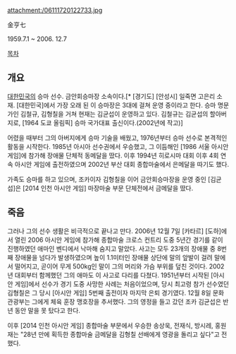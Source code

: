 attachment:/06111720122733.jpg

金亨七

1959.7.1 ~ 2006. 12.7

[[목차]]

== 개요 ==
[[대한민국]]의 승마 선수. 금안회승마장 소속이다.[* [경기도] [안성시] 일죽면 고은리 소재. [대한민국]에서 가장 오래 된 이 승마장은 3대에 걸쳐 운영 중이라고 한다. 승마 명문가인 김철규, 김형칠을 거쳐 현재는 김균섭이 운영하고 있다. 김철규는 김균섭의 할아버지로, [1964 도쿄 올림픽] 승마 국가대표 출신이다.(2002년에 작고)]

어렸을 때부터 그의 아버지에게 승마 기술을 배웠고, 1976년부터 승마 선수로 본격적인 활동을 시작한다. 1985년 아시아 선수권에서 우승했고, 그 이듬해인 [1986 서울 아시안 게임]에 참가해 장애물 단체적 동메달을 땄다. 이후 1994년 히로시마 대회 이후 4회 연속 아시안 게임에 출전하였으며 2002년 부산 대회 종합마술에서 은메달을 따기도 했다.

가족도 승마를 하고 있으며, 조카이자 김형칠을 이어 금안회승마장을 운영 중인 [김균섭]은 [2014 인천 아시안 게임] 마장마술 부문 단체전에서 금메달을 땄다.

== 죽음 ==
그러나 그의 선수 생활은 비극적으로 끝나고 만다. 2006년 12월 7일 [카타르] [도하]에서 열린 2006 아시안 게임에 참가해 종합마술 크로스 컨트리 도중 5년간 경기를 같이 진행하였던 애마인 벤디에서 낙마해 숨지고 말았다. 사고는 모두 23개의 장애물 중 8번째 장애물을 넘다가 발생하였으며 높이 1.1미터인 장애물 상단에 말의 앞발이 걸려 말에서 떨어지고, 곧이어 무게 500kg인 말이 그의 머리와 가슴 부위를 덮친 것이다. 2002년 대회부터 함께했던 그의 애마도 이 사고로 다리를 다쳤다. 1951년부터 시작된 [아시안 게임]에서 선수가 경기 도중 사망한 사례는 처음이었으며, 당시 최고령 참가 선수였던 김형칠은 그 당시 [아시안 게임] 5번째 출전이자 마지막 은퇴 경기였다. 12월 8일 문화관광부는 그에게 체육 훈장 맹호장을 추서했다. 그의 영정을 들고 갔던 조카 김균섭은 반 년 동안 말을 못 탔다고 한다.

이후 [2014 인천 아시안 게임] 종합마술 부문에서 우승한 송상욱, 전재식, 방시레, 홍원재는 "28년 만에 획득한 종합마술 금메달을 김형칠 선배에게 영광을 돌리고 싶다"고 전했다.
